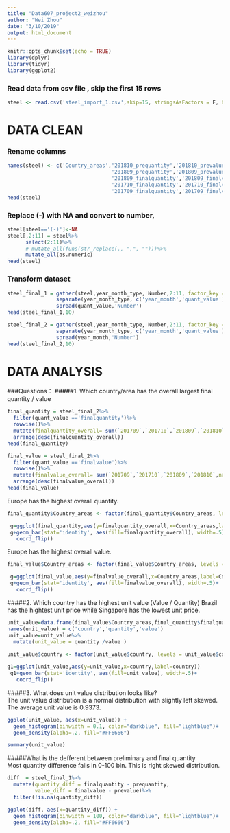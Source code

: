 ```yaml
---
title: "Data607_project2_weizhou"
author: "Wei Zhou"
date: "3/10/2019"
output: html_document
---
```


```r
knitr::opts_chunk$set(echo = TRUE)
library(dplyr)
library(tidyr)
library(ggplot2)
```


### Read data from csv file , skip the first 15 rows
```r
steel <- read.csv('steel_import_1.csv',skip=15, stringsAsFactors = F, header= FALSE)[1:47,]
```

# DATA CLEAN
### Rename columns
```r
names(steel) <- c('Country_areas','201810_prequantity','201810_prevalue',
                                  '201809_prequantity','201809_prevalue',
                                  '201809_finalquantity','201809_finalvalue',
                                  '201710_finalquantity','201710_finalvalue',
                                  '201709_finalquantity','201709_finalvalue')
head(steel)
```

### Replace (-) with NA and convert to number,
```r
steel[steel=='(-)']<-NA
steel[,2:11] = steel%>%
      select(2:11)%>%
      # mutate_all(funs(str_replace(., ",", "")))%>%  
      mutate_all(as.numeric)
head(steel)
```

###  Transform dataset 
```r
steel_final_1 = gather(steel,year_month_type, Number,2:11, factor_key = TRUE)%>%
                separate(year_month_type, c('year_month','quant_value'),sep='_')%>%
                spread(quant_value,'Number')
head(steel_final_1,10)
```

```r
steel_final_2 = gather(steel,year_month_type, Number,2:11, factor_key = TRUE)%>%
                separate(year_month_type, c('year_month','quant_value'),sep='_')%>%
                spread(year_month,'Number')
head(steel_final_2,10)
```


# DATA ANALYSIS

###Questions：
#####1. Which country/area has the overall largest final quantity / value
```r
final_quantity = steel_final_2%>%
  filter(quant_value =='finalquantity')%>%
  rowwise()%>%
  mutate(finalquantity_overall= sum(`201709`,`201710`,`201809`,`201810`,na.rm=TRUE))%>%
  arrange(desc(finalquantity_overall))
head(final_quantity)

final_value = steel_final_2%>%
  filter(quant_value =='finalvalue')%>%
  rowwise()%>%
  mutate(finalvalue_overall= sum(`201709`,`201710`,`201809`,`201810`,na.rm=TRUE))%>%
  arrange(desc(finalvalue_overall))
head(final_value)

```
Europe has the highest overall quantity. 
```r
final_quantity$Country_areas <- factor(final_quantity$Country_areas, levels = final_quantity$Country_areas[order(final_quantity$finalquantity_overall)])

 g=ggplot(final_quantity,aes(y=finalquantity_overall,x=Country_areas,label=Country_areas))
 g+geom_bar(stat='identity', aes(fill=finalquantity_overall), width=.5)+
   coord_flip()
```

Europe has the highest overall value. 
```r
final_value$Country_areas <- factor(final_value$Country_areas, levels = final_value$Country_areas[order(final_value$finalvalue_overall)])

 g=ggplot(final_value,aes(y=finalvalue_overall,x=Country_areas,label=Country_areas))
 g+geom_bar(stat='identity', aes(fill=finalvalue_overall), width=.5)+
   coord_flip()
```


#####2. Which country has the highest unit value (Value / Quantity) 
Brazil has the hightest unit price while Singapore has the lowest unit price. 
```r
unit_value=data.frame(final_value$Country_areas,final_quantity$finalquantity_overall,final_value$finalvalue_overall)
names(unit_value) = c('country','quantity','value')
unit_value=unit_value%>%
  mutate(unit_value = quantity /value )
  
unit_value$country <- factor(unit_value$country, levels = unit_value$country[order(unit_value$unit_value)])

g1=ggplot(unit_value,aes(y=unit_value,x=country,label=country))
 g1+geom_bar(stat='identity', aes(fill=unit_value), width=.5)+
   coord_flip()
```
#####3. What does unit value distribution looks like?    
The unit value distribution is a normal distribution with slightly left skewed.   
The average unit value is 0.9373.

```r
ggplot(unit_value, aes(x=unit_value)) + 
  geom_histogram(binwidth = 0.1, color="darkblue", fill="lightblue")+
  geom_density(alpha=.2, fill="#FF6666") 
```
```r
summary(unit_value)
```

#####What is the defferent between preliminary and final quantity  
Most quantity difference falls in 0-100 bin. This is right skewed distribution. 
```r
diff  = steel_final_1%>%
  mutate(quantity_diff = finalquantity - prequantity,
         value_diff = finalvalue - prevalue)%>%
  filter(!is.na(quantity_diff))

ggplot(diff, aes(x=quantity_diff)) +
  geom_histogram(binwidth = 100, color="darkblue", fill="lightblue")+
  geom_density(alpha=.2, fill="#FF6666")
```

